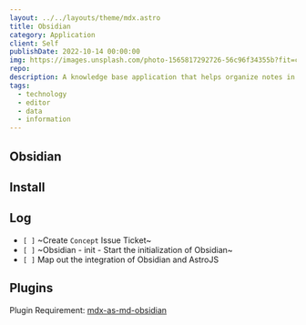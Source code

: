 ```yaml
---
layout: ../../layouts/theme/mdx.astro
title: Obsidian
category: Application
client: Self
publishDate: 2022-10-14 00:00:00
img: https://images.unsplash.com/photo-1565817292726-56c96f34355b?fit=crop&w=1400&h=700&q=75
repo:
description: A knowledge base application that helps organize notes in a markdown style format.
tags:
  - technology
  - editor
  - data
  - information
---
```


## Obsidian

## Install

## Log

- `[ ]` ~Create `Concept` Issue Ticket~
- `[ ]` ~Obsidian - init - Start the initialization of Obsidian~
- `[ ]` Map out the integration of Obsidian and AstroJS

## Plugins

Plugin Requirement:
[mdx-as-md-obsidian](https://publish.obsidian.md/hub/02+-+Community+Expansions/02.05+All+Community+Expansions/Plugins/mdx-as-md-obsidian)

